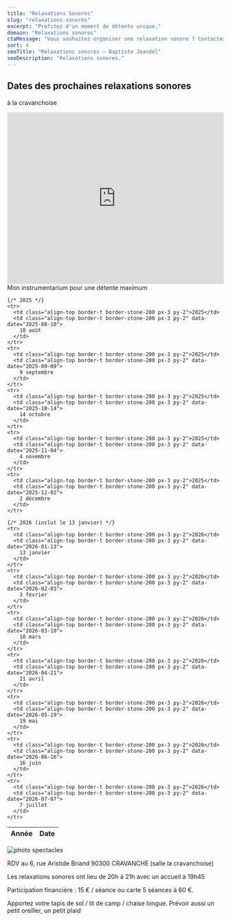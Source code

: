 ```yaml
---
title: "Relaxations Sonores"
slug: "relaxations-sonores"
excerpt: "Profitez d'un moment de détente unique."
domain: "Relaxations sonores"
ctaMessage: "Vous souhaitez organiser une relaxation sonore ? Contactez-moi"
sort: 4
seoTitle: "Relaxations sonores — Baptiste Jeandel"
seoDescription: "Relaxations sonores."
---
```

## Dates des prochaines relaxations sonores
à la cravanchoise


<iframe width="100%" height="400" src="https://www.youtube.com/embed/4NSYIl8WeUg?si=vrE6o5TYyBuupONf" title="YouTube video player" frameborder="0" allow="accelerometer; autoplay; clipboard-write; encrypted-media; gyroscope; picture-in-picture; web-share" referrerpolicy="strict-origin-when-cross-origin" allowfullscreen></iframe>
Mon instrumentarium pour une détente maximum

<table class="w-full border border-stone-300 text-left bg-white">
  <thead class="bg-stone-100">
    <tr>
      <th class="border-b border-stone-300 px-3 py-2">Année</th>
      <th class="border-b border-stone-300 px-3 py-2">Date</th>
    </tr>
  </thead>
  <tbody>

    {/* 2025 */}
    <tr>
      <td class="align-top border-t border-stone-200 px-3 py-2">2025</td>
      <td class="align-top border-t border-stone-200 px-3 py-2" data-date="2025-08-10">
        10 août
      </td>
    </tr>
    <tr>
      <td class="align-top border-t border-stone-200 px-3 py-2">2025</td>
      <td class="align-top border-t border-stone-200 px-3 py-2" data-date="2025-09-09">
        9 septembre
      </td>
    </tr>
    <tr>
      <td class="align-top border-t border-stone-200 px-3 py-2">2025</td>
      <td class="align-top border-t border-stone-200 px-3 py-2" data-date="2025-10-14">
        14 octobre
      </td>
    </tr>
    <tr>
      <td class="align-top border-t border-stone-200 px-3 py-2">2025</td>
      <td class="align-top border-t border-stone-200 px-3 py-2" data-date="2025-11-04">
        4 novembre
      </td>
    </tr>
    <tr>
      <td class="align-top border-t border-stone-200 px-3 py-2">2025</td>
      <td class="align-top border-t border-stone-200 px-3 py-2" data-date="2025-12-02">
        2 décembre
      </td>
    </tr>

    {/* 2026 (inclut le 13 janvier) */}
    <tr>
      <td class="align-top border-t border-stone-200 px-3 py-2">2026</td>
      <td class="align-top border-t border-stone-200 px-3 py-2" data-date="2026-01-13">
        13 janvier
      </td>
    </tr>
    <tr>
      <td class="align-top border-t border-stone-200 px-3 py-2">2026</td>
      <td class="align-top border-t border-stone-200 px-3 py-2" data-date="2026-02-03">
        3 février
      </td>
    </tr>
    <tr>
      <td class="align-top border-t border-stone-200 px-3 py-2">2026</td>
      <td class="align-top border-t border-stone-200 px-3 py-2" data-date="2026-03-10">
        10 mars
      </td>
    </tr>
    <tr>
      <td class="align-top border-t border-stone-200 px-3 py-2">2026</td>
      <td class="align-top border-t border-stone-200 px-3 py-2" data-date="2026-04-21">
        21 avril
      </td>
    </tr>
    <tr>
      <td class="align-top border-t border-stone-200 px-3 py-2">2026</td>
      <td class="align-top border-t border-stone-200 px-3 py-2" data-date="2026-05-19">
        19 mai
      </td>
    </tr>
    <tr>
      <td class="align-top border-t border-stone-200 px-3 py-2">2026</td>
      <td class="align-top border-t border-stone-200 px-3 py-2" data-date="2026-06-16">
        16 juin
      </td>
    </tr>
    <tr>
      <td class="align-top border-t border-stone-200 px-3 py-2">2026</td>
      <td class="align-top border-t border-stone-200 px-3 py-2" data-date="2026-07-07">
        7 juillet
      </td>
    </tr>

  </tbody>
</table>

![photo spectacles](/images/cravanchoise.webp)

RDV au 6, rue Aristide Briand 90300 CRAVANCHE (salle la cravanchoise)

Les relaxations sonores ont lieu de 20h à 21h avec un accueil à 19h45

Participation financière : 15 € / séance ou carte 5 séances à 60 €.

Apportez votre tapis de sol / lit de camp / chaise longue. Prévoir aussi un petit oreiller, un petit plaid